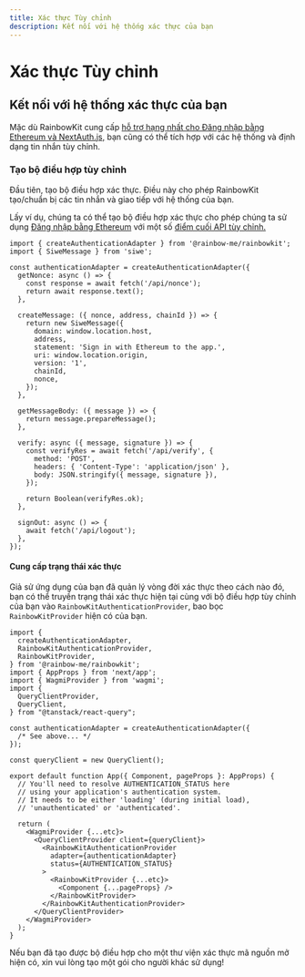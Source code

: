 ```yaml
---
title: Xác thực Tùy chỉnh
description: Kết nối với hệ thống xác thực của bạn
---
```


# Xác thực Tùy chỉnh

## Kết nối với hệ thống xác thực của bạn

Mặc dù RainbowKit cung cấp [hỗ trợ hạng nhất cho Đăng nhập bằng Ethereum và NextAuth.js,](/docs/authentication#set-up-sign-in-with-ethereum-and-nextauthjs) bạn cũng có thể tích hợp với các hệ thống và định dạng tin nhắn tùy chỉnh.

### Tạo bộ điều hợp tùy chỉnh

Đầu tiên, tạo bộ điều hợp xác thực. Điều này cho phép RainbowKit tạo/chuẩn bị các tin nhắn và giao tiếp với hệ thống của bạn.

Lấy ví dụ, chúng ta có thể tạo bộ điều hợp xác thực cho phép chúng ta sử dụng [Đăng nhập bằng Ethereum](https://login.xyz) với một số [điểm cuối API tùy chỉnh.](https://wagmi.sh/examples/sign-in-with-ethereum)

```tsx
import { createAuthenticationAdapter } from '@rainbow-me/rainbowkit';
import { SiweMessage } from 'siwe';

const authenticationAdapter = createAuthenticationAdapter({
  getNonce: async () => {
    const response = await fetch('/api/nonce');
    return await response.text();
  },

  createMessage: ({ nonce, address, chainId }) => {
    return new SiweMessage({
      domain: window.location.host,
      address,
      statement: 'Sign in with Ethereum to the app.',
      uri: window.location.origin,
      version: '1',
      chainId,
      nonce,
    });
  },

  getMessageBody: ({ message }) => {
    return message.prepareMessage();
  },

  verify: async ({ message, signature }) => {
    const verifyRes = await fetch('/api/verify', {
      method: 'POST',
      headers: { 'Content-Type': 'application/json' },
      body: JSON.stringify({ message, signature }),
    });

    return Boolean(verifyRes.ok);
  },

  signOut: async () => {
    await fetch('/api/logout');
  },
});
```

#### Cung cấp trạng thái xác thực

Giả sử ứng dụng của bạn đã quản lý vòng đời xác thực theo cách nào đó, bạn có thể truyền trạng thái xác thực hiện tại cùng với bộ điều hợp tùy chỉnh của bạn vào `RainbowKitAuthenticationProvider`, bao bọc `RainbowKitProvider` hiện có của bạn.

```tsx
import {
  createAuthenticationAdapter,
  RainbowKitAuthenticationProvider,
  RainbowKitProvider,
} from '@rainbow-me/rainbowkit';
import { AppProps } from 'next/app';
import { WagmiProvider } from 'wagmi';
import {
  QueryClientProvider,
  QueryClient,
} from "@tanstack/react-query";

const authenticationAdapter = createAuthenticationAdapter({
  /* See above... */
});

const queryClient = new QueryClient();

export default function App({ Component, pageProps }: AppProps) {
  // You'll need to resolve AUTHENTICATION_STATUS here
  // using your application's authentication system.
  // It needs to be either 'loading' (during initial load),
  // 'unauthenticated' or 'authenticated'.

  return (
    <WagmiProvider {...etc}>
      <QueryClientProvider client={queryClient}>
        <RainbowKitAuthenticationProvider
          adapter={authenticationAdapter}
          status={AUTHENTICATION_STATUS}
        >
          <RainbowKitProvider {...etc}>
            <Component {...pageProps} />
          </RainbowKitProvider>
        </RainbowKitAuthenticationProvider>
      </QueryClientProvider>
    </WagmiProvider>
  );
}
```

Nếu bạn đã tạo được bộ điều hợp cho một thư viện xác thực mã nguồn mở hiện có, xin vui lòng tạo một gói cho người khác sử dụng!
